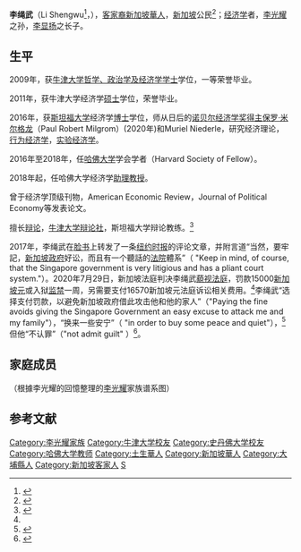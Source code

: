 {{Infobox Person
| name = 李绳武<br><small>Li Shengwu<small>
| image = 
| 國籍 = {{SGP}}
| birth_date = {{birth year and age|1985}}
| birth_place = {{SIN}}
| death_date = 
| death_place = 
| spouse = 
| children = 
| parents = [[李显扬|李显扬]]（父亲）<br>
林學芬（母亲）
| relatives = [[李桓武|李桓武]]（弟）<br>
李韶武（弟）
| alma_mater = [[牛津大学|牛津大学]]<br>[[斯坦福大学|斯坦福大学]]
| party = 
| 職業 = [[经济学|经济学]]者
| ancestor = [[客家人|客家]]
}}
'''李绳武'''（Li Shengwu<ref>{{cite web |author1=Harvard University |title=Shengwu Li |url=https://economics.harvard.edu/people/shengwu-li |access-date=2020-08-11 |archive-date=2021-01-18 |archive-url=https://web.archive.org/web/20210118012038/https://economics.harvard.edu/people/shengwu-li |dead-url=no }}</ref>，{{bd|1985年|}}），[[客家人|客家裔]][[新加坡華人|新加坡華人]]，[[新加坡|新加坡]]公民<ref name="#1">{{cite news |author1=Lydia Lam |title=Li Shengwu found guilty of contempt of court, fined S$15,000 or a week's jail if he does not pay |url=https://www.channelnewsasia.com/news/singapore/li-shengwu-fined-15000-default-week-jail-contempt-of-court-12971994?cid=h3_referral_inarticlelinks_24082018_cna}}</ref>；[[经济学|经济学]]者，[[李光耀|李光耀]]之孙，[[李显扬|李显扬]]之长子。

== 生平 ==
2009年，获[[牛津大学|牛津大学]][[哲学、政治学及经济学|哲学、政治学及经济学]][[学士|学士]]学位，一等荣誉毕业。

2011年，获牛津大学经济学[[硕士|硕士]]学位，荣誉毕业。

2016年，获[[斯坦福大学|斯坦福大学]]经济学[[博士|博士]]学位，师从日后的[[诺贝尔经济学奖得主|诺贝尔经济学奖得主]][[保罗·米尔格龙|保罗·米尔格龙]]（Paul Robert Milgrom）(2020年)和Muriel Niederle，研究经济理论，[[行为经济学|行为经济学]]，[[实验经济学|实验经济学]]。

2016年至2018年，任[[哈佛大学|哈佛大学]]学会学者（Harvard Society of Fellow）。

2018年起，任哈佛大学经济学[[助理教授|助理教授]]。

曾于经济学顶级刊物，American Economic Review，Journal of Political Economy等发表论文。

擅长[[辩论|辩论]]，[[牛津大学辩论社|牛津大学辩论社]]，斯坦福大学辩论教练。<ref>{{cite web |author1=Shengwu Li |title=Shengwu Li |url=https://www.shengwu.li/ |access-date=2020-08-11 |archive-date=2020-11-27 |archive-url=https://web.archive.org/web/20201127231045/https://www.shengwu.li/ |dead-url=no }}</ref>

2017年，李绳武在[[脸书|脸书]]上转发了一条[[纽约时报|纽约时报]]的评论文章，并附言道“当然，要牢記，[[新加坡政府|新加坡政府]]好讼，而且有一个聽話的[[法院|法院]]體系”（ "Keep in mind, of course, that the Singapore government is very litigious and has a pliant court system."）。2020年7月29日，新加坡法庭判决李绳武[[藐视法庭|藐视法庭]]，罚款15000[[新加坡元|新加坡元]]或入狱[[监禁|监禁]]一周，另需要支付16570新加坡元法庭诉讼相关费用。<ref name="#1"/>李绳武“选择支付罚款，以避免新加坡政府借此攻击他和他的家人”（"Paying the fine avoids giving the Singapore Government an easy excuse to attack me and my family"），“换来一些安宁”（ "in order to buy some peace and quiet"），<ref>{{cite news |author1=Lydia Lam |title=Li Shengwu to pay S$15,000 fine for contempt of court but does not admit guilt |url=https://www.channelnewsasia.com/news/singapore/li-shengwu-to-pay-s-15-000-fine-for-contempt-of-court-but-does-13009676 |accessdate=2020-08-11 |archive-date=2020-10-07 |archive-url=https://web.archive.org/web/20201007155156/https://www.channelnewsasia.com/news/singapore/li-shengwu-to-pay-s-15-000-fine-for-contempt-of-court-but-does-13009676 |dead-url=no }}</ref>但他“不认罪”（"not admit guilt" ）<ref>{{cite news |author1=法新社 |title=Singapore PM’s nephew Li Shengwu to pay contempt of court fine but won’t admit guilt |url=https://www.scmp.com/news/asia/southeast-asia/article/3096875/singapore-pms-nephew-li-shengwu-pay-contempt-court-fine |accessdate=2020-08-11 |archive-date=2021-01-01 |archive-url=https://web.archive.org/web/20210101180841/https://www.scmp.com/news/asia/southeast-asia/article/3096875/singapore-pms-nephew-li-shengwu-pay-contempt-court-fine |dead-url=no }}</ref>。

== 家庭成员 ==
（根據李光耀的回憶整理的[[李光耀|李光耀]]家族谱系图）<center>{{chart/start}}
{{chart|||||Mw|v|Sh|Mw=[[李沐文|李沐文]]<br>1846－？|Sh=蕭喚娘<br><small>Seow Huan Neo</small><br>約1850－？}}
{{chart||||||||!}}
{{chart|||||||Yl|v|Kl|Yl=李雲龍<br>1871－？|Kl=邱念娘<br>1883－？}}
{{chart||||||||||!}}
{{chart|||||||||Jk|v|Rn|Jk=李進坤<br>1903－1993|Rn=[[蔡认娘|蔡认娘]]<br>1907－1980}}
{{chart||||||||||||!}}
{{chart|||||||||||Gy|v|Yz|Gy='''[[李光耀|李光耀]]'''<br>1923－2015|Yz=[[柯玉芝|柯玉芝]]<br>1921－2010}}
{{chart||14=^|23=|22=.|21=-|20=-|19=-|18=v|17=-|16=-|15=-|13=-||12=-|11=-|10=,|9=|8=|7=|6=|5=|4=||24=}}
{{chart||12=|My=[[黄名扬|黄名扬]]<br>1951－1982|Xl=[[李显龙|李显龙]]<br>1952－|Hj=[[何晶|何晶]]<br>1953－|Wl=[[李玮玲|李玮玲]]<br>1955－|Xy=[[李显扬|李显扬]]<br>1957－|15=Xf|14=v|13=Xy|11=Wl||10=|9=Hj|8=v|7=Xl|6=-|5=v|4=-|My|Xf=[[林雪芬|林雪芬]]<br>1957－}}
{{chart||16=|27=|26=.|25=-|24=^|23=-|22=v|21=-|20=-|19=-|18=,|17=|15=|,|14=.|13=-|12=^|11=-|10=,|9=|8=|7=(|6=-|5=-|4=-|-|28=}}
{{chart|Xq|12=|Xq=[[李修齐|李修齐]]<br>1980－|Yp=[[李毅鹏|李毅鹏]]<br>1982－|Hy=[[李鸿毅|李鸿毅]]<br>1987－|Ay=[[李浩毅|李浩毅]]<br>1989－|Sw=[[李绳武_(新加坡)|李绳武]]<br>1985－|Hw=[[李桓武|李桓武]]<br>1986－|13=Aw|11=Hw||10=|9=Sw|8=|7=Ay|6=|5=Hy|4=|Yp|Aw=[[李韶武|李韶武]]<br>1995－}}
{{chart/end}}</center>

==参考文献==
{{Reflist}}

{{DEFAULTSORT:L}}
[[Category:李光耀家族|Category:李光耀家族]]
[[Category:牛津大学校友|Category:牛津大学校友]]
[[Category:史丹佛大学校友|Category:史丹佛大学校友]]
[[Category:哈佛大学教师|Category:哈佛大学教师]]
[[Category:土生華人|Category:土生華人]]
[[Category:新加坡華人|Category:新加坡華人]]
[[Category:大埔縣人|Category:大埔縣人]]
[[Category:新加坡客家人|Category:新加坡客家人]]
[[Category:李姓|S]]